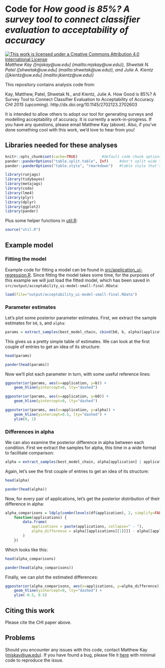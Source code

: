 # Code for _How good is 85%? A survey tool to connect classifier evaluation to acceptability of accuracy_

<a rel="license" href="http://creativecommons.org/licenses/by/4.0/"><img
alt="This work is licensed under a Creative Commons Attribution 4.0 International License" 
title="This work is licensed under a Creative Commons Attribution 4.0 International License" 
src="https://i.creativecommons.org/l/by/4.0/88x31.png" /></a> _Matthew Kay ([mjskay@uw.edu]
(mailto:mjskay@uw.edu)), Shwetak N. Patel ([shwetak@uw.edu]
(mailto:shwetak@uw.edu)), and Julie A. Kientz ([jkientz@uw.edu]
(mailto:jkientz@uw.edu))_

This repository contains analysis code from: 

Kay, Matthew, Patel, Shwetak N., and Kientz, Julie A. How Good is 85%? A Survey 
Tool to Connect Classifier Evaluation to Acceptability of Accuracy. _CHI 2015_
(upcoming). http://dx.doi.org/10.1145/2702123.2702603

It is intended to allow others to adopt our tool for generating surveys and
modelling acceptability of accuracy. It is currently a work-in-progress. If you
have any questions, please email Matthew Kay (above). Also, if you've done 
something cool with this work, we'd love to hear from you!

## Libraries needed for these analyses

```r
knitr::opts_chunk$set(cache=TRUE)           #default code chunk options
pander::panderOptions("table.split.table", Inf)     #don't split wide tables in output
pander::panderOptions("table.style", "rmarkdown")   #table style that's supported by github
```

```r
library(runjags)
library(tidybayes)
library(metajags)
library(coda)
library(lme4)
library(plyr)
library(dplyr)
library(ggplot2)
library(pander)
```

Plus some helper functions in [util.R](util.R):

```r
source("util.R")
```

## Example model

### Fitting the model
Example code for fitting a model can be found in [src/application_ui-regression.R](src/application_ui-regression.R). Since fitting 
the model takes some time, for the purposes of this example we will just load the fitted model, 
which has been saved in `src/output/acceptability_ui-model-small-final.RData`:

```r
load(file="output/acceptability_ui-model-small-final.RData")
```

### Parameter estimates

Let's plot some posterior parameter estimates. First, we extract the 
sample estimates for `b0`, `b`, and `alpha`:

```r
params = extract_samples(best_model_chain, cbind(b0, b, alpha)[application])
```

This gives us a pretty simple table of estimates. We can look at the
first couple of entries to get an idea of its structure:

```r
head(params)
```

```r
pander(head(params))
```

Now we'll plot each parameter in turn, with some useful reference lines:

```r
ggposterior(params, aes(x=application, y=b)) +
    geom_hline(yintercept=0, lty="dashed")

ggposterior(params, aes(x=application, y=b0)) +
    geom_hline(yintercept=0, lty="dashed")

ggposterior(params, aes(x=application, y=alpha)) +
    geom_hline(yintercept=0.5, lty="dashed") +
    ylim(0, 1)
```

### Differences in alpha

We can also examine the posterior difference in alpha between each condition. First
we extract the samples for alpha, this time in a wide format to facilitate comparison:

```r
alpha = extract_samples(best_model_chain, alpha[application] | application)
```

Again, let's see the first couple of entries to get an idea of its structure:

```r
head(alpha)
```

```r
pander(head(alpha))
```

Now, for every pair of applications, let's get the posterior distribution
of their difference in alpha:

```r
alpha_comparisons = ldply(combn(levels(df$application), 2, simplify=FALSE), 
    function(applications) {
        data.frame(
            applications = paste(applications, collapse=" - "), 
            alpha_difference = alpha[[applications[[1]]]] - alpha[[applications[[2]]]]
        ) 
    })
```

Which looks like this:

```r
head(alpha_comparisons)
```

```r
pander(head(alpha_comparisons))
```

Finally, we can plot the estimated differences:

```r
ggposterior(alpha_comparisons, aes(x=applications, y=alpha_difference)) + 
    geom_hline(yintercept=0, lty="dashed") +
    ylim(-0.5, 0.5)
```

## Citing this work

Please cite the CHI paper above.

## Problems

Should you encounter any issues with this code, contact Matthew Kay
(<mjskay@uw.edu>). If you have found a bug, please file it [here](https://github.com/mjskay/acceptability-of-accuracy/issues/new) with minimal code to reproduce
the issue.


